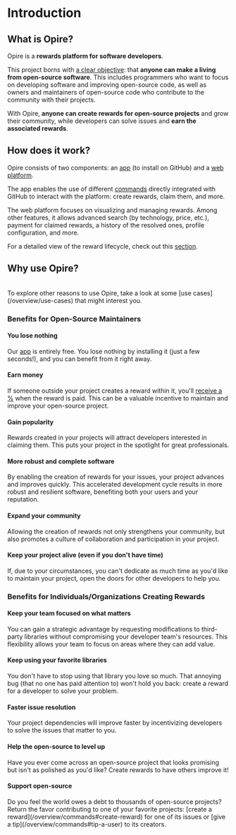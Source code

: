 
# Introduction

## What is Opire?

Opire is a **rewards platform for software developers**.

This project borns with <u>a clear objective</u>: that **anyone can make a living from open-source software**. This includes programmers who want to focus on developing software and improving open-source code, as well as owners and maintainers of open-source code who contribute to the community with their projects.

With Opire, **anyone can create rewards for open-source projects** and grow their community, while developers can solve issues and **earn the associated rewards**.

## How does it work?

Opire consists of two components: an [app](/overview/install-app) (to install on GitHub) and a [web platform](https://app.opire.dev).

The app enables the use of different [commands](/overview/commands) directly integrated with GitHub to interact with the platform: create rewards, claim them, and more.

The web platform focuses on visualizing and managing rewards. Among other features, it allows advanced search (by technology, price, etc.), payment for claimed rewards, a history of the resolved ones, profile configuration, and more.

For a detailed view of the reward lifecycle, check out this [section](/rewards/lifecycle).

## Why use Opire?

<br/>
<InfoPanel>To explore other reasons to use Opire, take a look at some [use cases](/overview/use-cases) that might interest you.</InfoPanel>

### Benefits for Open-Source Maintainers

#### You lose nothing
<DimmedText>Our [app](/overview/install-app) is entirely free. You lose nothing by installing it (just a few seconds!), and you can benefit from it right away.</DimmedText>

#### Earn money
<DimmedText>If someone outside your project creates a reward within it, you'll [receive a %](/rewards/pricing#percentage-for-code-owner) when the reward is paid. This can be a valuable incentive to maintain and improve your open-source project.</DimmedText>

#### Gain popularity
<DimmedText>Rewards created in your projects will attract developers interested in claiming them. This puts your project in the spotlight for great professionals.</DimmedText>

#### More robust and complete software
<DimmedText>By enabling the creation of rewards for your issues, your project advances and improves quickly. This accelerated development cycle results in more robust and resilient software, benefiting both your users and your reputation.</DimmedText>

#### Expand your community
<DimmedText>Allowing the creation of rewards not only strengthens your community, but also promotes a culture of collaboration and participation in your project.</DimmedText>

#### Keep your project alive (even if you don't have time)
<DimmedText>If, due to your circumstances, you can't dedicate as much time as you'd like to maintain your project, open the doors for other developers to help you.</DimmedText>

### Benefits for Individuals/Organizations Creating Rewards

#### Keep your team focused on what matters
<DimmedText>
You can gain a strategic advantage by requesting modifications to third-party libraries without compromising your developer team's resources. This flexibility allows your team to focus on areas where they can add value.
</DimmedText>

#### Keep using your favorite libraries
<DimmedText>
You don't have to stop using that library you love so much. That annoying bug (that no one has paid attention to) won't hold you back: create a reward for a developer to solve your problem.
</DimmedText>

#### Faster issue resolution
<DimmedText>
Your project dependencies will improve faster by incentivizing developers to solve the issues that matter to you.
</DimmedText>

#### Help the open-source to level up
<DimmedText>
Have you ever come across an open-source project that looks promising but isn't as polished as you'd like? Create rewards to have others improve it!
</DimmedText>

#### Support open-source
<DimmedText>
Do you feel the world owes a debt to thousands of open-source projects? Return the favor contributing to one of your favorite projects: [create a reward](/overview/commands#create-reward) for one of its issues or [give a tip](/overview/commands#tip-a-user) to its creators.
</DimmedText>
